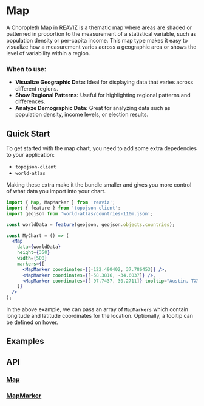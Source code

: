 
<Meta of={MapStory} />

# Map

A Choropleth Map in REAVIZ is a thematic map where areas are shaded or patterned in proportion 
to the measurement of a statistical variable, such as population density or per-capita income. 
This map type makes it easy to visualize how a measurement varies across a geographic area or shows the level of variability within a region.

### When to use:

- **Visualize Geographic Data:** Ideal for displaying data that varies across different regions.
- **Show Regional Patterns:** Useful for highlighting regional patterns and differences.
- **Analyze Demographic Data:** Great for analyzing data such as population density, income levels, or election results.


## Quick Start
To get started with the map chart, you need to add some extra depedencies to your application:

- `topojson-client`
- `world-atlas`

Making these extra make it the bundle smaller and gives you more control of what data
you import into your chart.

```jsx
import { Map, MapMarker } from 'reaviz';
import { feature } from 'topojson-client';
import geojson from 'world-atlas/countries-110m.json';

const worldData = feature(geojson, geojson.objects.countries);

const MyChart = () => (
  <Map
    data={worldData}
    height={350}
    width={500}
    markers={[
      <MapMarker coordinates={[-122.490402, 37.786453]} />,
      <MapMarker coordinates={[-58.3816, -34.6037]} />,
      <MapMarker coordinates={[-97.7437, 30.2711]} tooltip="Austin, TX" />
    ]}
  />
);
```

In the above example, we can pass an array of `MapMarkers` which
contain longitude and latitude coordinates for the location. Optionally,
a tooltip can be defined on hover.

## Examples
<ToggleCanvas of={MapStory.Simple} storybook="charts-map--simple" />

## API
### [Map](https://github.com/reaviz/reaviz/blob/master/src/Map/Map.tsx)
<PropsTable name="Map" />

### [MapMarker](https://github.com/reaviz/reaviz/blob/master/src/Map/MapMarker.tsx)
<PropsTable name="MapMarker" />
